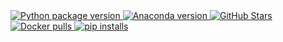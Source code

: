 <div
  style={{
    display: "flex"
  }}
  class="justify-center"
>
  <a
    style={{
      borderStyle: "none",
      marginTop: "0.125rem",
      marginBottom: "0.125rem",
    }}
    href="https://pypi.org/project/kozmoai/"
  >
    <img
      style={{
        margin: 0,
        cursor: "pointer",
      }}
      noZoom
      src="https://img.shields.io/pypi/v/kozmoai?color=orange"
      alt="Python package version"
    />
  </a>
  <a
    style={{
      borderStyle: "none",
      marginTop: "0.125rem",
      marginBottom: "0.125rem",
      marginLeft: "0.25rem",
      cursor: "default",
    }}
    href="https://anaconda.org/conda-forge/kozmoai"
  >
    <img
      style={{
        margin: 0,
        cursor: "pointer",
      }}
      noZoom
      src="https://anaconda.org/conda-forge/kozmoai/badges/version.svg"
      alt="Anaconda version"
    />
  </a>
  <a
    style={{
      borderStyle: "none",
      marginTop: "0.125rem",
      marginBottom: "0.125rem",
      marginLeft: "0.25rem",
    }}
    href="https://github.com/kozmoai/kozmoai"
  >
    <img
      style={{
        margin: 0,
        cursor: "pointer",
      }}
      noZoom
      src="https://img.shields.io/github/stars/kozmoai/kozmoai?logo=github"
      alt="GitHub Stars"
    />
  </a>
  <a
    style={{
      borderStyle: "none",
      marginTop: "0.125rem",
      marginBottom: "0.125rem",
      marginLeft: "0.25rem",
    }}
    href="https://hub.docker.com/r/kozmoai/kozmoai"
  >
    <img
      style={{
        margin: 0,
        cursor: "pointer",
      }}
      noZoom
      src="https://img.shields.io/docker/pulls/kozmoai/kozmoai.svg"
      alt="Docker pulls"
    />
  </a>
  <a
    style={{
      borderStyle: "none",
      marginTop: "0.125rem",
      marginBottom: "0.125rem",
      marginLeft: "0.25rem",
    }}
    href="https://pepy.tech/project/kozmoai"
  >
    <img
      style={{
        margin: 0,
        cursor: "pointer",
      }}
      noZoom
      src="https://static.pepy.tech/personalized-badge/kozmoai?period=total&units=international_system&left_color=grey&right_color=blue&left_text=pip%20installs"
      alt="pip installs"
    />
  </a>
</div>
